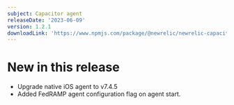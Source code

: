```yaml
---
subject: Capacitor agent
releaseDate: '2023-06-09'
version: 1.2.1
downloadLink: 'https://www.npmjs.com/package/@newrelic/newrelic-capacitor-plugin/v/1.2.1'
---
```


# New in this release

* Upgrade native iOS agent to v7.4.5
* Added FedRAMP agent configuration flag on agent start.
